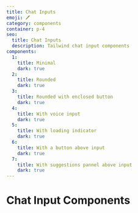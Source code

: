 ```yaml
---
title: Chat Inputs
emoji: 🖊️
category: components
container: p-4
seo:
  title: Chat Inputs
  description: Tailwind chat input components
components:
  1:
    title: Minimal
    dark: true
  2:
    title: Rounded
    dark: true
  3:
    title: Rounded with enclosed button
    dark: true
  4:
    title: With voice input
    dark: true
  5:
    title: With loading indicator
    dark: true
  6:
    title: With a button above input
    dark: true
  7:
    title: With suggestions pannel above input
    dark: true
---
```


# Chat Input Components

<ComponentsList
  componentsData={componentsData}
  componentContainer={componentContainer}
/>
